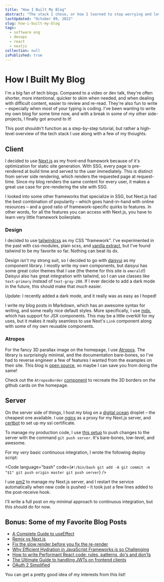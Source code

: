 ```yaml
---
title: "How I Built My Blog"
abstract: "The stack I chose, or how I learned to stop worrying and love Next.js, mdx, and tailwind"
lastUpdated: "October 09, 2022"
slug: how-i-built-my-blog
tags:
  - software eng
  - devops
  - react
  - nextjs
collection: null
isPublished: true
---
```


# How I Built My Blog

I'm a big fan of tech blogs. Compared to a video or dev talk, they're often shorter, more intentional, quicker to skim when needed, and when dealing with difficult content, easier to review and re-read. They're also fun to write – especially when most of your typing is coding. I've been wanting to write my own blog for some time now, and with a break in some of my other side-projects, I finally got around to it!

This post shouldn't function as a step-by-step tutorial, but rather a high-level overview of the tech stack I use along with a few of my thoughts.

## Client

I decided to use [Next.js](https://nextjs.org/) as my front-end framework because of it's optimization for static site generation. With SSG, every page is pre-rendered at build time and served to the user immediately. This is distinct from server side rendering, which renders the requested page at request-time. Since my blog renders the same content for every user, it makes a great use case for pre-rendering the site with SSG.

I looked into some other frameworks that specialize in SSG, but Next.js had the best combination of popularity – which goes hand-in-hand with online resources – and a good ratio of framework-specific quirks to features. In other words, for all the features you can access with Next.js, you have to learn very little framework boilerplate.

### Design

I decided to use [tailwindcss](https://tailwindcss.com/) as my CSS "framework". I've experimented in the past with css-modules, plain scss, and [vanilla extract](https://vanilla-extract.style/), but I've found tailwind to be my favorite so far. Nothing can beat its dx.

Design isn't my strong suit, so I decided to go with [daisyui](https://daisyui.com/) as my component library. I mostly write my own components, but daisyui has some great color themes that I use (the theme for this site is `emerald`!) Daisyui also has great integration with tailwind, so I can use classes like `text-primary` instead of `text-gray-200`. If I ever decide to add a dark mode in the future, this should make that _much_ easier.

<Aside>

Update: I recently added a dark mode, and it really was as easy as I hoped!

</Aside>

I write my blog posts in Markdown, which has an awesome syntax for writing, and some really nice default styles. More specifically, I use [mdx](https://mdxjs.com/), which has support for JSX components. This may be a little overkill for my uses, but it makes it really seamless to use Next's `Link` component along with some of my own reusable components.

### Atropos

For the fancy 3D parallax image on the homepage, I use [Atropos](https://atroposjs.com/). The library is surprisingly minimal, and the documentation bare-bones, so I've had to reverse engineer a few of features I wanted from the examples on their site. This blog is [open source](https://github.com/ElanMedoff/personal-site), so maybe I can save you from doing the same!

<Info>

Check out the `AtroposBorder` [component](https://github.com/ElanMedoff/personal-site/blob/master/components/AtroposBorder.tsx) to recreate the 3D borders on the github cards on the <Link href="/">homepage</Link>.

</Info>

## Server

On the server side of things, I host my blog on a [digital ocean](https://www.digitalocean.com/) droplet – the cheapest one available. I use [nginx](https://www.nginx.com/) as a proxy for my Next.js server, and [certbot](https://certbot.eff.org/) to set up my ssl certificate.

To manage my production code, I use [this setup](https://toroid.org/git-website-howto) to push changes to the server with the command `git push server`. It's bare-bones, low-level, and awesome.

For my _very_ basic continuous integration, I wrote the following deploy script:

<Code language="bash" code={`
#!/bin/bash
git add -A
git commit -m "$1"
git push origin master
git push server
`} />

I use [pm2](https://pm2.keymetrics.io/) to manage my Next.js server, and I restart the service automatically when new code is pushed – it took just a few lines added to the post-receive hook.

I'll write a full post on my minimal approach to continuous integration, but this should do for now.

## Bonus: Some of my Favorite Blog Posts

- [A Complete Guide to useEffect](https://overreacted.io/a-complete-guide-to-useeffect/)
- [Remix vs Next.js](https://remix.run/blog/remix-vs-next)
- [Fix the slow render before you fix the re-render](https://kentcdodds.com/blog/fix-the-slow-render-before-you-fix-the-re-render)
- [Why Efficient Hydration in JavaScript Frameworks is so Challenging](https://dev.to/this-is-learning/why-efficient-hydration-in-javascript-frameworks-is-so-challenging-1ca3)
- [How to write Performant React code: rules, patterns, do's and don'ts](https://www.developerway.com/posts/how-to-write-performant-react-code)
- [The Ultimate Guide to handling JWTs on frontend clients](https://hasura.io/blog/best-practices-of-using-jwt-with-graphql)
- [OAuth 2 Simplified](https://aaronparecki.com/oauth-2-simplified/)

You can get a pretty good idea of my interests from this list!

